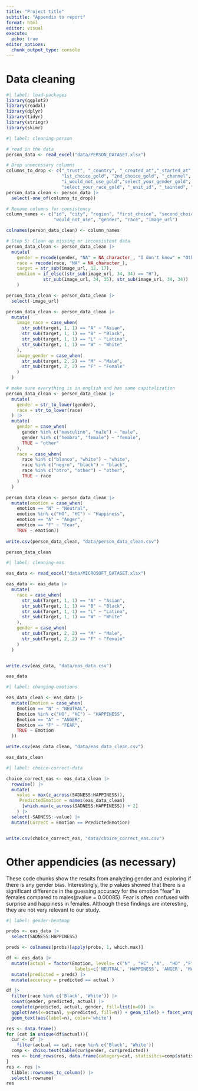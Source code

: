 ---
title: "Project title"
subtitle: "Appendix to report"
format: html
editor: visual
execute:
  echo: true
editor_options: 
  chunk_output_type: console
---

# Data cleaning

```{r}
#| label: load-packages
library(ggplot2)
library(readxl)
library(dplyr)
library(tidyr)
library(stringr)
library(skimr)
```

```{r}
#| label: cleaning-person

# read in the data
person_data <- read_excel("data/PERSON_DATASET.xlsx")

# Drop unnecessary columns
columns_to_drop <- c("_trust", "_country", "_created_at","_started_at", "_ip", 
                     "1st_choice_gold", "2nd_choice_gold", "_channel",
                     "i_would_not_use_gold","select_your_gender_gold",
                     "select_your_race_gold", "_unit_id", "_tainted", "_id")
person_data_clean <- person_data |>
  select(-one_of(columns_to_drop))

# Rename columns for consistency
column_names <- c("id", "city", "region", "first_choice", "second_choice",
                  "would_not_use", "gender", "race", "image_url")

colnames(person_data_clean) <- column_names

# Step 5: Clean up missing or inconsistent data
person_data_clean <- person_data_clean |>
  mutate(
    gender = recode(gender, "NA" = NA_character_, "I don't know" = "Other"),
    race = recode(race, "NA" = NA_character_),
    target = str_sub(image_url, 12, 17),
    emotion = if_else((str_sub(image_url, 34, 34) == "H"), 
              str_sub(image_url, 34, 35), str_sub(image_url, 34, 34))
    ) 

person_data_clean <- person_data_clean |>
  select(-image_url) 

person_data_clean <- person_data_clean |>
  mutate(
    image_race = case_when(
      str_sub(target, 1, 1) == "A" ~ "Asian",
      str_sub(target, 1, 1) == "B" ~ "Black",
      str_sub(target, 1, 1) == "L" ~ "Latino",
      str_sub(target, 1, 1) == "W" ~ "White"
    ),
    image_gender = case_when(
      str_sub(target, 2, 2) == "M" ~ "Male",
      str_sub(target, 2, 2) == "F" ~ "Female"
    )
  )

# make sure everything is in english and has same capitalization
person_data_clean <- person_data_clean |>
  mutate(
    gender = str_to_lower(gender),
    race = str_to_lower(race)
  ) |>
  mutate(
    gender = case_when(
      gender %in% c("masculino", "male") ~ "male",
      gender %in% c("hembra", "female") ~ "female",
      TRUE ~ "other"
    ),
    race = case_when(
      race %in% c("blanco", "white") ~ "white",
      race %in% c("negro", "black") ~ "black",
      race %in% c("otro", "other") ~ "other",
      TRUE ~ race
    )
  )

person_data_clean <- person_data_clean |>
  mutate(emotion = case_when(
    emotion == "N" ~ "Neutral",
    emotion %in% c("HO", "HC") ~ "Happiness",
    emotion == "A" ~ "Anger",
    emotion == "F" ~ "Fear",
    TRUE ~ emotion))
  
write.csv(person_data_clean, "data/person_data_clean.csv")

person_data_clean

```

```{r}
#| label: cleaning-eas

eas_data <- read_excel("data/MICROSOFT_DATASET.xlsx")

eas_data <- eas_data |>
  mutate(
    race = case_when(
      str_sub(Target, 1, 1) == "A" ~ "Asian",
      str_sub(Target, 1, 1) == "B" ~ "Black",
      str_sub(Target, 1, 1) == "L" ~ "Latino",
      str_sub(Target, 1, 1) == "W" ~ "White"
    ),
    gender = case_when(
      str_sub(Target, 2, 2) == "M" ~ "Male",
      str_sub(Target, 2, 2) == "F" ~ "Female"
    )
  )


write.csv(eas_data, "data/eas_data.csv")

eas_data


```

```{r}
#| label: changing-emotions

eas_data_clean <- eas_data |>
  mutate(Emotion = case_when(
    Emotion == "N" ~ "NEUTRAL",
    Emotion %in% c("HO", "HC") ~ "HAPPINESS",
    Emotion == "A" ~ "ANGER",
    Emotion == "F" ~ "FEAR",
    TRUE ~ Emotion
  ))

write.csv(eas_data_clean, "data/eas_data_clean.csv")

eas_data_clean

```

```{r}
#| label: choice-correct-data

choice_correct_eas <- eas_data_clean |>
  rowwise() |>
  mutate(
    value = max(c_across(SADNESS:HAPPINESS)),
     PredictedEmotion = names(eas_data_clean)
      [which.max(c_across(SADNESS:HAPPINESS)) + 2]             
    ) |>
  select(-SADNESS:-value) |>
  mutate(Correct = Emotion == PredictedEmotion)


write.csv(choice_correct_eas, "data/choice_correct_eas.csv")
```

# Other appendicies (as necessary)

These code chunks show the results from analyzing gender and exploring if there is any gender bias. Interestingly, the p values showed that there is a significant difference in the guessing accuracy for the emotion "fear" in females compared to males(pvalue = 0.00085). Fear is often confused with surprise and happiness in females. Although these findings are interesting, they are not very relevant to our study.

```{r}
#| label: gender-heatmap

probs <- eas_data |>
  select(SADNESS:HAPPINESS)

preds <- colnames(probs)[apply(probs, 1, which.max)]

df <- eas_data |>
  mutate(actual = factor(Emotion, levels= c("N" , "HC" ,"A",  "HO" ,"F" ), 
                          labels=c('NEUTRAL', 'HAPPINESS', 'ANGER', 'HAPPINESS', 'FEAR'))) |>
  mutate(predicted = preds) |>
  mutate(accuracy = predicted == actual ) 

df |>
  filter(race %in% c('Black', 'White')) |>
  count(gender, predicted, actual) |>
  complete(predicted, actual, gender, fill=list(n=0)) |>
  ggplot(aes(x=actual, y=predicted, fill=n)) + geom_tile() + facet_wrap(~gender) +
  geom_text(aes(label=n), color='white')
```

```{r}
res <- data.frame()
for (cat in unique(df$actual)){
  cur <- df |>
    filter(actual == cat, race %in% c('Black', 'White'))
  comp <- chisq.test(table(cur$gender, cur$predicted))
  res <- bind_rows(res, data.frame(category=cat, statisitcs=comp$statistic, pvalue=comp$p.value))
}
res <- res |>
  tibble::rownames_to_column() |> 
  select(-rowname)
res
```
